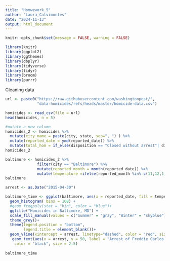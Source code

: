 ```yaml
---
title: "Homwework_5"
author: "Laura_Calvimontes"
date: "2024-11-13"
output: html_document
---
```

```r
knitr::opts_chunk$set(message = FALSE, warning = FALSE)
```


```r
library(knitr)
library(ggplot2)
library(ggthemes)
library(dbplyr)
library(tidyverse)
library(tidyr)
library(broom)
library(purrr)
```

Cleaning data 
```r
url <- paste0("https://raw.githubusercontent.com/washingtonpost/",
              "data-homicides/refs/heads/master/homicide-data.csv")

homicides <- read_csv(file = url)
head(homicides, n = 5)

#mutate a new column
homicides_2 <- homicides %>% 
  mutate(city_name = paste(city, state, sep=", ") ) %>% 
  mutate(reported_date = ymd(reported_date)) %>% 
  mutate(total_hom = if_else(disposition == "Closed without arrest"| disposition == "Closed by arrest", TRUE, FALSE))
homicides_2

```

```r

baltimore <- homicides_2 %>% 
              filter(city == "Baltimore") %>% 
              mutate(reported_month = month(reported_date)) %>% 
              mutate(temperature =ifelse(reported_month %in% c(11,12,1,2,3,4), "Winter", "Summer"))
baltimore 

arrest <- as.Date("2015-04-30")
```

```r
baltimore_time <- ggplot(baltimore, aes(x = reported_date, fill = temperature))+
  geom_histogram( bins = 108) +
  #geom_freqpoly(stat = "bin", color = "blue")+
  ggtitle("Homicides in Baltimore, MD") +
  scale_fill_manual(values = c("Summer" = "gray", "Winter" = "skyblue"))+
  theme_grey()+
  theme(legend.position = "bottom",
        legend.title = element_blank())+
  geom_vline(xintercept = arrest, linetype="dashed", color = "red", size= 0.5)+
   geom_text(aes(x = arrest, y = 50, label = "Arrest of Freddie Carlos Grey"),
    color = "black", size = 2.5)
  
baltimore_time 

  
```
